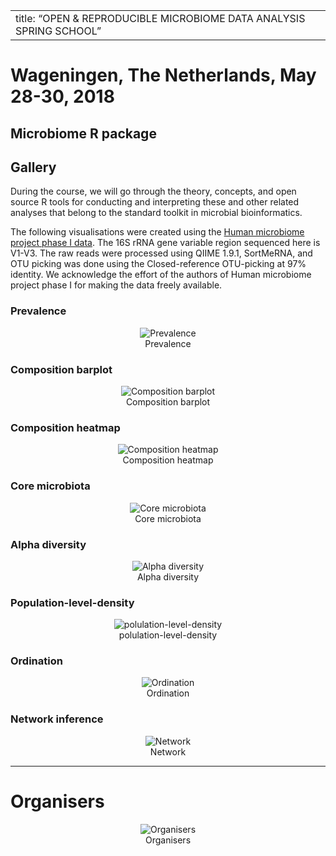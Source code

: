 
---
title: "OPEN & REPRODUCIBLE MICROBIOME DATA ANALYSIS SPRING SCHOOL"  
---


Wageningen, The Netherlands, May 28-30, 2018     
======================================================

Microbiome R package {.sidebar}
-----------------------------------------------------------------------

 

Gallery  {.tabset .tabset-fade}
-----------------------------------------------------------------------  

During the course, we will go through the theory, concepts, and open source R tools for conducting and interpreting these and other related analyses that belong to the standard toolkit in microbial bioinformatics.  

The following visualisations were created using the [Human microbiome project phase I data](https://www.ncbi.nlm.nih.gov/pubmed/22699609). The 16S rRNA gene variable region sequenced here is V1-V3. The raw reads were processed using QIIME 1.9.1, SortMeRNA, and OTU picking was done using the Closed-reference OTU-picking at 97% identity. We acknowledge the effort of the authors of Human microbiome project phase I for making the data freely available.  



### Prevalence  

<center>![ Prevalence](../images/taxa_prev_plot.png)</center>   


### Composition barplot 

<center>![ Composition barplot](../images/barplot_composition.png)</center>   


### Composition heatmap   

<center>![ Composition heatmap](../images/heatmap_composition.png)</center>   


### Core microbiota    

<center>![ Core microbiota](../images/core_plot.png)</center>   


### Alpha diversity  

<center>![ Alpha diversity](../images/AlphaDivPlot.png)</center>   


### Population-level-density  

<center>![ polulation-level-density](../images/polulation-level-density.png)</center>   


### Ordination   

<center>![ Ordination](../images/unifrac_plot.png)</center>   


### Network inference     

<center>![ Network](../images/network.png)</center>   


-----------------------------------------------------------

# Organisers  

<center>![ Organisers](../images/logos.png)</center>  













